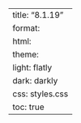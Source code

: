 ---
title: "8.1.19"
format:
    html:
        theme:
            light: flatly
            dark: darkly
        css: styles.css
        toc: true
---